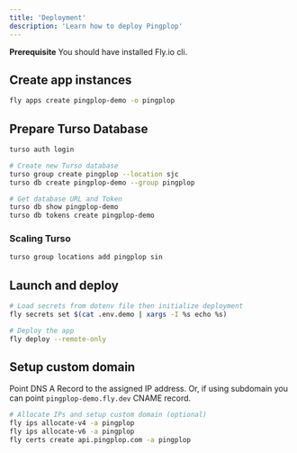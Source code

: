 ```yaml
---
title: 'Deployment'
description: 'Learn how to deploy Pingplop'
---
```


<Info>**Prerequisite** You should have installed Fly.io cli.</Info>

## Create app instances

```sh
fly apps create pingplop-demo -o pingplop
```

## Prepare Turso Database

```sh
turso auth login
```

```sh
# Create new Turso database
turso group create pingplop --location sjc
turso db create pingplop-demo --group pingplop

# Get database URL and Token
turso db show pingplop-demo
turso db tokens create pingplop-demo
```

### Scaling Turso

```sh
turso group locations add pingplop sin
```

## Launch and deploy

```sh
# Load secrets from dotenv file then initialize deployment
fly secrets set $(cat .env.demo | xargs -I %s echo %s)

# Deploy the app
fly deploy --remote-only
```

## Setup custom domain

Point DNS A Record to the assigned IP address.
Or, if using subdomain you can point `pingplop-demo.fly.dev` CNAME record.

```sh
# Allocate IPs and setup custom domain (optional)
fly ips allocate-v4 -a pingplop
fly ips allocate-v6 -a pingplop
fly certs create api.pingplop.com -a pingplop
```
